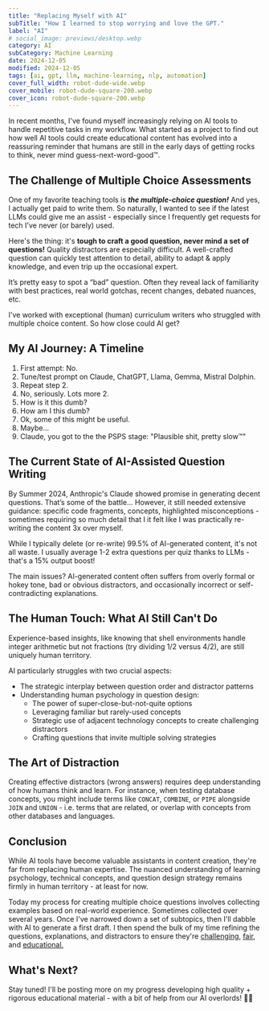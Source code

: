 ```yaml
---
title: "Replacing Myself with AI"
subTitle: "How I learned to stop worrying and love the GPT."
label: "AI"
# social_image: previews/desktop.webp
category: AI
subCategory: Machine Learning
date: 2024-12-05
modified: 2024-12-05
tags: [ai, gpt, llm, machine-learning, nlp, automation]
cover_full_width: robot-dude-wide.webp
cover_mobile: robot-dude-square-200.webp
cover_icon: robot-dude-square-200.webp
---
```


In recent months, I've found myself increasingly relying on AI tools to handle repetitive tasks in my workflow. What started as a project to find out how well AI tools could create educational content has evolved into a reassuring reminder that humans are still in the early days of getting rocks to think, never mind guess-next-word-good™️.

## The Challenge of Multiple Choice Assessments

One of my favorite teaching tools is ***the multiple-choice question!*** And yes, I actually get paid to write them. So naturally, I wanted to see if the latest LLMs could give me an assist - especially since I frequently get requests for tech I've never (or barely) used.

Here's the thing: it's **tough to craft a good question, never mind a set of questions!** Quality distractors are especially difficult. A well-crafted question can quickly test attention to detail, ability to adapt & apply knowledge, and even trip up the occasional expert.

It’s pretty easy to spot a “bad” question. Often they reveal lack of familiarity with best practices, real world gotchas, recent changes, debated nuances, etc.

I've worked with exceptional (human) curriculum writers who struggled with multiple choice content. So how close could AI get?

## My AI Journey: A Timeline

1. First attempt: No.
2. Tune/test prompt on Claude, ChatGPT, Llama, Gemma, Mistral Dolphin.
3. Repeat step 2.
4. No, seriously. Lots more 2.
5. How is it this dumb?
6. How am I this dumb?
7. Ok, some of this might be useful.
8. Maybe…
9. Claude, you got to the the PSPS stage: "Plausible shit, pretty slow™️"

## The Current State of AI-Assisted Question Writing

By Summer 2024, Anthropic's Claude showed promise in generating decent questions. That’s some of the battle… However, it still needed extensive guidance: specific code fragments, concepts, highlighted misconceptions - sometimes requiring so much detail that I it felt like I was practically re-writing the content 3x over myself.

While I typically delete (or re-write) 99.5% of AI-generated content, it's not all waste. I usually average 1-2 extra questions per quiz thanks to LLMs - that's a 15% output boost!

The main issues? AI-generated content often suffers from overly formal or hokey tone, bad or obvious distractors, and occasionally incorrect or self-contradicting explanations.

## The Human Touch: What AI Still Can't Do

Experience-based insights, like knowing that shell environments handle integer arithmetic but not fractions (try dividing 1/2 versus 4/2), are still uniquely human territory.

AI particularly struggles with two crucial aspects:

- The strategic interplay between question order and distractor patterns
- Understanding human psychology in question design:
    - The power of super-close-but-not-quite options
    - Leveraging familiar but rarely-used concepts
    - Strategic use of adjacent technology concepts to create challenging distractors
    - Crafting questions that invite multiple solving strategies

## The Art of Distraction

Creating effective distractors (wrong answers) requires deep understanding of how humans think and learn. For instance, when testing database concepts, you might include terms like `CONCAT`, `COMBINE`, or `PIPE` alongside `JOIN` and `UNION` - i.e. terms that are related, or overlap with concepts from other databases and languages.

## Conclusion

While AI tools have become valuable assistants in content creation, they're far from replacing human expertise. The nuanced understanding of learning psychology, technical concepts, and question design strategy remains firmly in human territory - at least for now.

Today my process for creating multiple choice questions involves collecting examples based on real-world experience. Sometimes collected over several years. Once I've narrowed down a set of subtopics, then I'll dabble with AI to generate a first draft. I then spend the bulk of my time refining the questions, explanations, and distractors to ensure they're [challenging](/quiz-modern-css-2025/), [fair](/quiz-postgres-sql-mastery-pt1/), and [educational.](/quiz-destructuring-delights/)

## What's Next?

Stay tuned! I'll be posting more on my progress developing high quality + rigorous educational material - with a bit of help from our AI overlords! 🤖🚀
